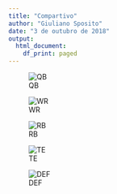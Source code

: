 ```yaml
---
title: "Compartivo"
author: "Giuliano Sposito"
date: "3 de outubro de 2018"
output:
  html_document:
    df_print: paged
---
```


![QB](qb.png)

![WR](wr.png)

![RB](rb.png)

![TE](te.png)

![DEF](def.png)
